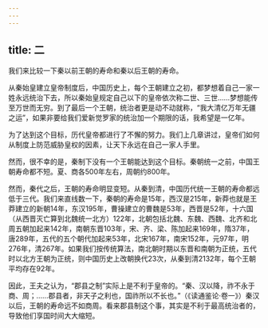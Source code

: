 ```yaml
---
---
---
```

title: 二
---



我们来比较一下秦以前王朝的寿命和秦以后王朝的寿命。

从秦始皇建立皇帝制度后，中国历史上，每个王朝建立之初，都梦想着自己一家一姓永远统治下去，所以秦始皇规定自己以下的皇帝依次称二世、三世……梦想能传至万世而无穷。到了最后一个王朝，统治者更是动不动就称，“我大清亿万年无疆之运”，如果非要给我们爱新觉罗家的统治加一个期限的话，我希望是一亿年。

为了达到这个目标，历代皇帝都进行了不懈的努力。我们上几章讲过，皇帝们如何从制度上防范威胁皇权的因素，让天下永远在自己一家人手里。

然而，很不幸的是，秦制下没有一个王朝能达到这个目标。秦朝统一之前，中国王朝寿命都不短。夏、商各500年左右，周朝约800年。

然而，秦代之后，王朝的寿命明显变短。从秦到清，中国历代统一王朝的寿命都远低于三代。我们来直线数一下，秦朝的寿命是15年，西汉是215年，新莽也就是王莽建立的新朝14年，东汉195年，曹操建立的曹魏是53年，西晋是52年，十六国（从西晋灭亡算到北魏统一北方）122年，北朝包括北魏、东魏、西魏、北齐和北周五朝加起来142年，南朝东晋103年，宋、齐、梁、陈加起来169年，隋37年，唐289年，五代的五个朝代加起来53年，北宋167年，南宋152年，元97年，明276年，清267年。如果我们按传统算法，南北朝时期以东晋和南朝为正统，五代时以北方王朝为正统，则中国历史上改朝换代23次，从秦到清2132年，每个王朝平均存在92年。

因此，王夫之认为，“郡县之制”实际上是不利于皇帝的。“秦、汉以降，祚不永于商、周；……郡县者，非天子之利也，国祚所以不长也。”（《读通鉴论·卷一》）秦汉以后，王朝的寿命远不如商周。看来郡县制这个事，其实是不利于最高统治者的，导致他们享国时间大大缩短。